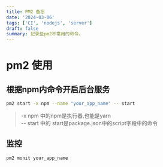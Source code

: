 ```yaml
---
title: PM2 备忘
date: '2024-03-06'
tags: ['CI', 'nodejs', 'server']
draft: false
summary: 记录些pm2不常用的命令。
---
```

# pm2 使用
## 根据npm内命令开启后台服务
```sh
pm2 start -x npm --name "your_app_name" -- start
```
> -x npm 中的npm是执行器,也能是yarn  
-- start 中的 start是package.json中的script字段中的命令

## 监控
```sh
pm2 monit your_app_name
```